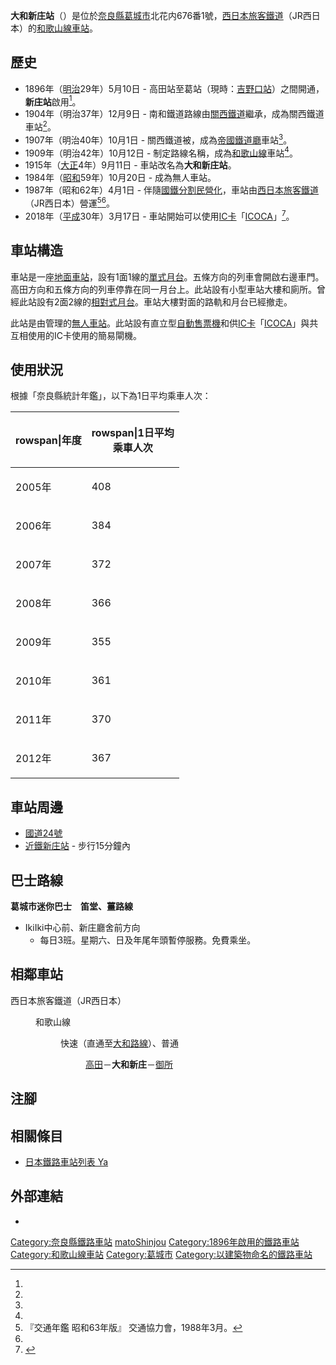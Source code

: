 {{NoteTA|G1=Transport
|T=zh-hans:大和新庄站;zh-hk:大和新庄站;zh-tw:大和新庄車站;
|1=zh-hans:大和新庄站;zh-hk:大和新庄站;zh-tw:大和新庄車站;
|2=zh-hans:庄;zh-hk:庄;zh-tw:庄;
}}
{{Infobox station
|公司色 = #0072bc
|站名 = 大和新庄*
|圖片 = 大和新庄駅01.JPG
|圖片說明 = 車站大樓
|日文原名 = 大和新庄
|平假名 = やまとしんじょう
|羅馬拼音 = Yamato-Shinjō
|副站名 = 
|電報略號 = ヤシ
|所在地 = {{JPN}}[[奈良縣|奈良縣]][[葛城市|葛城市]]北花内676番1號
|座標 = {{coord|34|29|19|N|135|44|9.02|E|type:railwaystation_region:JP-24|display=inline,title}}
|車站構造 = [[地面車站|地面車站]]
|月台配置 = 1面1線
|啟用年月日 = 1896年（[[明治|明治]]29年）5月10日<ref name="sone42">{{Cite book|author={{Translink|ja|曽根悟|曾根悟}}（監修）|title=週刊 歴史でめぐる鉄道全路線 国鉄・JR|editor=朝日新聞出版分冊百科編集部（編集）|publisher={{Translink|ja|朝日新聞出版}}|series=週刊朝日百科|volume=42号 阪和線・和歌山線・桜井線・湖西線・関西空港線|date=2010-05-16|pages=20-21|language=ja}}</ref>
|廢站年月日 = 
|乘客人數 = 372
|上下車人次 = 
|統計年度 = 2017
|轉車 = 
|全寬備註 = [[無人車站|無人車站]]<br/>設有自動售票機<br>* 在1915年前，此站曾名為新庄站。
|adjacent = {{Adjacent stations|system=西日本旅客鐵道近畿地域路線|line=KT|left=高田|right=御所|note-left=3.4km|note-mid=距離[[王寺站_(日本)|王寺]]14.9km|note-right=2.7km}}
}}
'''大和新庄站'''（{{jpn|j=大和新庄駅|hg=やまとしんじょうえき|rm=Yamato-Shinjō eki|f=y}}）是位於[[奈良縣|奈良縣]][[葛城市|葛城市]]北花内676番1號，[[西日本旅客鐵道|西日本旅客鐵道]]（JR西日本）的[[和歌山線|和歌山線]][[鐵路車站|車站]]。

== 歷史 ==
* 1896年（[[明治|明治]]29年）5月10日 - {{Translink|ja|南和鉄道|南和鐵道}}高田站至葛站（現時：[[吉野口站|吉野口站]]）之間開通，'''新庄站'''啟用<ref name="sone42"/>。
* 1904年（明治37年）12月9日 - 南和鐵道路線由[[關西鐵道|關西鐵道]]繼承，成為關西鐵道車站<ref name="sone42"/>。
* 1907年（明治40年）10月1日 - 關西鐵道被{{Translink|ja|鉄道国有法|鐵道國有法|國有化}}，成為[[帝國鐵道廳|帝國鐵道廳]]車站<ref name="sone42"/>。
* 1909年（明治42年）10月12日 - 制定路線名稱，成為[[和歌山線|和歌山線]]車站<ref name="sone42"/>。
* 1915年（[[大正|大正]]4年）9月11日 - 車站改名為'''大和新庄站'''。
* 1984年（[[昭和|昭和]]59年）10月20日 - 成為無人車站。
* 1987年（昭和62年）4月1日 - 伴隨[[國鐵分割民營化|國鐵分割民營化]]，車站由[[西日本旅客鐵道|西日本旅客鐵道]]（JR西日本）營運<ref name="trafic-yearbook-1988">『交通年鑑 昭和63年版』 交通協力會，1988年3月。</ref><ref name="sone42"/>。
* 2018年（[[平成|平成]]30年）3月17日 - 車站開始可以使用[[IC卡|IC卡]]「[[ICOCA|ICOCA]]」<ref>{{Cite press release |title=2018年春 和歌山線ICOCA利用可能エリア拡大日が決まりました |publisher=西日本旅客鉄道 |date=2018-01-22 |url=https://www.westjr.co.jp/press/article/2018/01/page_11739.html |accessdate=2018-08-04 |language=ja |archive-date=2020-10-30 |archive-url=https://web.archive.org/web/20201030172810/https://www.westjr.co.jp/press/article/2018/01/page_11739.html |dead-url=no }}</ref>。

== 車站構造 ==
車站是一座[[地面車站|地面車站]]，設有1面1線的[[單式月台|單式月台]]。五條方向的列車會開啟右邊車門。高田方向和五條方向的列車停靠在同一月台上。此站設有小型車站大樓和廁所。曾經此站設有2面2線的[[相對式月台|相對式月台]]。車站大樓對面的路軌和月台已經撤走。

此站是由{{Translink|ja|王寺鉄道部|王寺鐵道部}}管理的[[無人車站|無人車站]]。此站設有直立型[[自動售票機|自動售票機]]和供[[IC卡|IC卡]]「[[ICOCA|ICOCA]]」與共互相使用的IC卡使用的簡易閘機。

== 使用狀況 ==
根據「奈良縣統計年鑑」，以下為1日平均乘車人次：
{| class="wikitable" style="text-align:right;"
|-
!rowspan|年度
!rowspan|1日平均<br>乘車人次
|-
|2005年
|408
|-
|2006年
|384
|-
|2007年
|372
|-
|2008年
|366
|-
|2009年
|355
|-
|2010年
|361
|-
|2011年
|370
|-
|2012年
|367
|}

== 車站周邊 ==
* [[國道24號|國道24號]]
* [[近鐵新庄站|近鐵新庄站]] - 步行15分鐘內

== 巴士路線 ==
'''葛城市迷你巴士　笛堂、薑路線'''
*IkiIki中心前、新庄廳舍前方向
**每日3班。星期六、日及年尾年頭暫停服務。免費乘坐。

== 相鄰車站 ==
; 西日本旅客鐵道（JR西日本）
: {{JR西路線記号|K|T}} 和歌山線
:: {{color|#f60|■}}快速（直通至[[大和路線|大和路線]]）、{{color|#999|■}}普通
::: [[高田站_(奈良縣)|高田]]－'''大和新庄'''－[[御所站|御所]]
== 注腳 ==
{{Reflist}}
== 相關條目 ==
* [[日本鐵路車站列表_Ya|日本鐵路車站列表 Ya]]
== 外部連結 ==
* {{外部連結/JR西日本車站|0621806|大和新庄}}{{ja icon}}

{{和歌山線}}
{{DEFAULTSORT:Yamato-Shinjo}}
[[Category:奈良縣鐵路車站|Category:奈良縣鐵路車站]]
[[Category:日本鐵路車站_Ya|matoShinjou]]
[[Category:1896年啟用的鐵路車站|Category:1896年啟用的鐵路車站]]
[[Category:和歌山線車站|Category:和歌山線車站]]
[[Category:葛城市|Category:葛城市]]
[[Category:以建築物命名的鐵路車站|Category:以建築物命名的鐵路車站]]